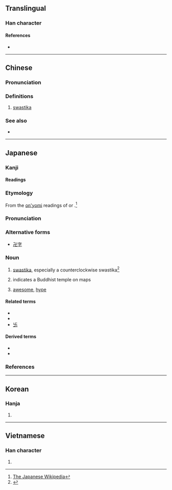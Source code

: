 {{also|卐|֍|֎}}
{{character info/new}}
==Translingual==

===Han character===
{{Han char|rn=24|rad=十|as=04|sn=6|four=12217|canj=NX}}

====References====
* {{Han ref|kx=0156.210|dkj=02724|dj=0356.080|hdz=10051.150|uh=534D|ud=21325|bh=C9C3|bd=51651}}

----

==Chinese==
{{zh-forms}}

===Pronunciation===
{{zh-pron
|m=wàn
|ma=y
|c=maan6
|w=3ve
|mc=
|oc=
|cat=n
}}

===Definitions===
{{zh-hanzi}}

# [[swastika]]

===See also===
* {{zh-l|卐}}

----

==Japanese==

===Kanji===
{{ja-kanji|grade=|rs=十04}}

====Readings====
{{ja-readings
|goon=もん
|kanon=ばん
|kanyoon=まん
|kun=まんじ-
}}

{{wikipedia|lang=ja}}

===Etymology===
{{ja-kanjitab|まんじ|yomi=k}}
From the [[音読み|on'yomi]] readings of {{ja-l|卍字}} or {{ja-l|万字}}.<ref>[[:w:ja:卍|The Japanese Wikipedia]]</ref>

===Pronunciation===
{{ja-pron|yomi=k|まんじ|acc=0|acc_ref=DJR|acc2=1|acc2_ref=DJR}}

===Alternative forms===
* [[卍字]]

===Noun===
{{ja-noun|まんじ}}

# [[swastika]], especially a counterclockwise swastika<ref>{{R:Shogakukan}}</ref>
# {{lb|ja|cartography|sort=まんじ}} indicates a Buddhist temple on maps
# {{q|youth slang}} [[awesome]], [[hype]]

====Related terms====
* {{ja-r|鉤%十%字|かぎ%じゅう%じ}}
* {{ja-r|ハーケンクロイツ}}
* [[卐]]

====Derived terms====
* {{ja-r|卍%巴|まんじ%ともえ}}
* {{ja-r|卍%崩し組み子|まんじ%くずしくみこ}}

===References===
<references/>

----

==Korean==

===Hanja===
{{ko-hanja|hangeul=만|mr=man}}

# {{defn|lang=ko|sort=十04}}

----

==Vietnamese==

===Han character===
{{vi-hantu|vạn|rs=十04}}

# {{defn|lang=vi|sort=十04}}